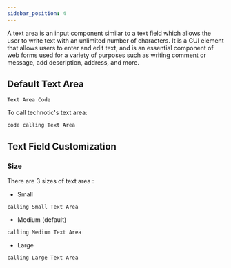 ```yaml
---
sidebar_position: 4
---
```



A text area is an input component similar to a text field which allows the user to write text with an unlimited number of characters. It is a GUI element that allows users to enter and edit text, and is an essential component of web forms used for a variety of purposes such as writing comment or message, add description, address, and more.

## Default Text Area

```
Text Area Code
```

To call technotic's text area:

```
code calling Text Area
```

## Text Field Customization

### Size

There are 3 sizes of text area :

- Small

```
calling Small Text Area
```

- Medium (default)

```
calling Medium Text Area
```

- Large

```
calling Large Text Area
```